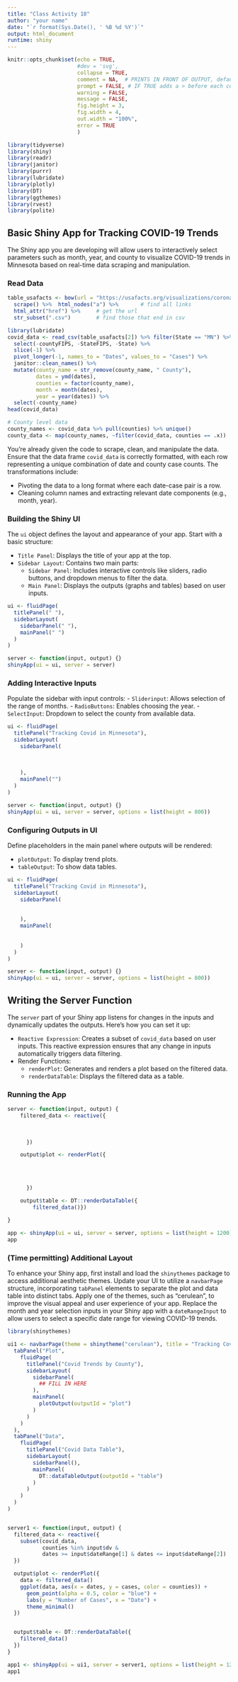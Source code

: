 ```yaml
---
title: "Class Activity 18"
author: "your name"
date: "`r format(Sys.Date(), ' %B %d %Y')`"
output: html_document
runtime: shiny
---
```


```r
knitr::opts_chunk$set(echo = TRUE, 
                      #dev = 'svg',
                      collapse = TRUE, 
                      comment = NA,  # PRINTS IN FRONT OF OUTPUT, default is '##' which comments out output
                      prompt = FALSE, # IF TRUE adds a > before each code input
                      warning = FALSE, 
                      message = FALSE,
                      fig.height = 3, 
                      fig.width = 4,
                      out.width = "100%",
                      error = TRUE
                      )

library(tidyverse)
library(shiny)
library(readr)
library(janitor)
library(purrr)
library(lubridate)
library(plotly)
library(DT)
library(ggthemes)
library(rvest)
library(polite)
```




## Basic Shiny App for Tracking COVID-19 Trends

The Shiny app you are developing will allow users to interactively select parameters such as month, year, and county to visualize COVID-19 trends in Minnesota based on real-time data scraping and manipulation.

### Read Data

```r
table_usafacts <- bow(url = "https://usafacts.org/visualizations/coronavirus-covid-19-spread-map/state/minnesota") %>%
  scrape() %>%  html_nodes("a") %>%       # find all links
  html_attr("href") %>%     # get the url
  str_subset(".csv")        # find those that end in csv
```



```r
library(lubridate)
covid_data <- read_csv(table_usafacts[2]) %>% filter(State == "MN") %>% 
  select(-countyFIPS, -StateFIPS, -State) %>% 
  slice(-1) %>% 
  pivot_longer(-1, names_to = "Dates", values_to = "Cases") %>% 
  janitor::clean_names() %>% 
  mutate(county_name = str_remove(county_name, " County"), 
         dates = ymd(dates), 
         counties = factor(county_name), 
         month = month(dates), 
         year = year(dates)) %>%
  select(-county_name)
head(covid_data)
```



```r
# County level data
county_names <- covid_data %>% pull(counties) %>% unique()
county_data <- map(county_names, ~filter(covid_data, counties == .x))
```


You're already given the code to scrape, clean, and manipulate the data. Ensure that the data frame `covid_data` is correctly formatted, with each row representing a unique combination of date and county case counts. The transformations include:

- Pivoting the data to a long format where each date-case pair is a row.
- Cleaning column names and extracting relevant date components (e.g., month, year).


### Building the Shiny UI

The `ui`  object defines the layout and appearance of your app. Start with a basic structure:

- `Title Panel`: Displays the title of your app at the top.
- `Sidebar Layout`: Contains two main parts:
  - `Sidebar Panel`: Includes interactive controls like sliders, radio buttons, and dropdown menus to filter the data.
  - `Main Panel`: Displays the outputs (graphs and tables) based on user inputs.
  
  
```r
ui <- fluidPage(
  titlePanel(" "),
  sidebarLayout(
    sidebarPanel(" "),
    mainPanel(" ")
  )
)

server <- function(input, output) {}
shinyApp(ui = ui, server = server)
```

### Adding Interactive Inputs

Populate the sidebar with input controls:
- `Sliderinput`: Allows selection of the range of months.
- `RadioButtons`: Enables choosing the year.
- `SelectInput`: Dropdown to select the county from available data.

```r
ui <- fluidPage(
  titlePanel("Tracking Covid in Minnesota"),
  sidebarLayout(
    sidebarPanel(
      
      
      
    ),
    mainPanel("")
  )
)

server <- function(input, output) {}
shinyApp(ui = ui, server = server, options = list(height = 800))
```


### Configuring Outputs in UI

Define placeholders in the main panel where outputs will be rendered:

- `plotOutput`: To display trend plots.
- `tableOutput`: To show data tables.

```r
ui <- fluidPage(
  titlePanel("Tracking Covid in Minnesota"),
  sidebarLayout(
    sidebarPanel(
      
      
    ),
    mainPanel(
      
      
    )
  )
)

server <- function(input, output) {}
shinyApp(ui = ui, server = server, options = list(height = 800))
```


## Writing the Server Function

The `server` part of your Shiny app listens for changes in the inputs and dynamically updates the outputs.
Here's how you can set it up:

- `Reactive Expression`: Creates a subset of `covid_data` based on user inputs. This reactive expression ensures that any change in inputs automatically triggers data filtering.
- Render Functions:
  - `renderPlot`: Generates and renders a plot based on the filtered data.
  - `renderDataTable`: Displays the filtered data as a table.

### Running the App


```r
server <- function(input, output) {
    filtered_data <- reactive({
    
      
      
      })

    output$plot <- renderPlot({
  
      
      
      
      })

    output$table <- DT::renderDataTable({
        filtered_data()})
        
}
```


```r
app <- shinyApp(ui = ui, server = server, options = list(height = 1200))
app
```


### **(Time permitting)** Additional Layout

To enhance your Shiny app, first install and load the `shinythemes` package to access additional aesthetic themes. Update your UI to utilize a `navbarPage` structure, incorporating `tabPanel` elements to separate the plot and data table into distinct tabs. Apply one of the themes, such as "cerulean", to improve the visual appeal and user experience of your app. Replace the month and year selection inputs in your Shiny app with a `dateRangeInput` to allow users to select a specific date range for viewing COVID-19 trends.


```r
library(shinythemes)

ui1 <- navbarPage(theme = shinytheme("cerulean"), title = "Tracking Covid in Minnesota",
  tabPanel("Plot",
    fluidPage(
      titlePanel("Covid Trends by County"),
      sidebarLayout(
        sidebarPanel(
          ## FILL IN HERE  
        ),
        mainPanel(
          plotOutput(outputId = "plot")
        )
      )
    )
  ),
  tabPanel("Data",
    fluidPage(
      titlePanel("Covid Data Table"),
      sidebarLayout(
        sidebarPanel(),  
        mainPanel(
          DT::dataTableOutput(outputId = "table")
        )
      )
    )
  )
)


server1 <- function(input, output) {
  filtered_data <- reactive({
    subset(covid_data, 
           counties %in% input$dv &
           dates >= input$dateRange[1] & dates <= input$dateRange[2])
  })

  output$plot <- renderPlot({
    data <- filtered_data()  
    ggplot(data, aes(x = dates, y = cases, color = counties)) +
      geom_point(alpha = 0.5, color = "blue") +
      labs(y = "Number of Cases", x = "Date") +
      theme_minimal()
  })


  output$table <- DT::renderDataTable({
    filtered_data()  
  })
}

app1 <- shinyApp(ui = ui1, server = server1, options = list(height = 1200))
app1
```




